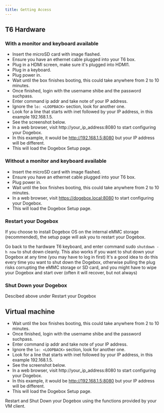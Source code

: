 ```yaml
---
title: Getting Access
---
```


## T6 Hardware
### With a monitor and keyboard available

- Insert the microSD card with image flashed.
- Ensure you have an ethernet cable plugged into your T6 box.
- Plug in a HDMI screen, make sure it's plugged into HDMI1.
- Plug in a keyboard.
- Plug power in.
- Wait until the box finishes booting, this could take anywhere from 2 to 10 minutes.
- Once finished, login with the username shibe and the password suchpass.
- Enter command ip addr and take note of your IP address.
- Ignore the `lo: <LOOPBACK>` section, look for another one.
- Look for a line that starts with inet followed by your IP address, in this example 192.168.1.5.
- See the screenshot below.
- In a web browser, visit http://your_ip_address:8080 to start configuring your Dogebox.
- In this example, it would be http://192.168.1.5:8080 but your IP address will be different.
- This will load the Dogebox Setup page.

### Without a monitor and keyboard available
- Insert the microSD card with image flashed.
- Ensure you have an ethernet cable plugged into your T6 box.
- Plug power in.
- Wait until the box finishes booting, this could take anywhere from 2 to 10 minutes.
- In a web browser, visit https://dogebox.local:8080 to start configuring your Dogebox.
- This will load the Dogebox Setup page.

### Restart your Dogebox
If you choose to install Dogebox OS on the internal eMMC storage (recommended), the setup page will ask you to restart your Dogebox.

Go back to the hardware T6 keyboard, and enter command sudo `shutdown -h now` to shut down cleanly.
This also works if you want to shut down your Dogebox at any time (you may have to log in first)
It's a good idea to do this every time you want to shut down the Dogebox, otherwise pulling the plug risks corrupting the eMMC storage or SD card, and you might have to wipe your Dogebox and start over (often it will recover, but not always)

### Shut Down your Dogebox
Descibed above under Restart your Dogebox

## Virtual machine
- Wait until the box finishes booting, this could take anywhere from 2 to 10 minutes.
- Once finished, login with the username shibe and the password suchpass.
- Enter command ip addr and take note of your IP address.
- Ignore the `lo: <LOOPBACK>` section, look for another one.
- Look for a line that starts with inet followed by your IP address, in this example 192.168.1.5.
- See the screenshot below.
- In a web browser, visit http://your_ip_address:8080 to start configuring your Dogebox.
- In this example, it would be http://192.168.1.5:8080 but your IP address will be different.
- This will load the Dogebox Setup page.

Restart and Shut Down your Dogebox using the functions provided by your VM client.